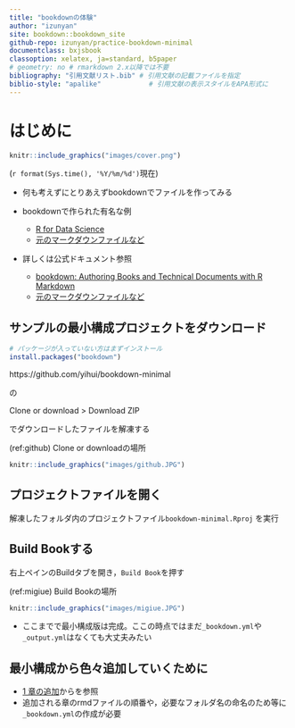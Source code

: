 ---
title: "bookdownの体験"
author: "izunyan"
site: bookdown::bookdown_site
github-repo: izunyan/practice-bookdown-minimal
documentclass: bxjsbook
classoption: xelatex, ja=standard, b5paper
# geometry: no # rmarkdown 2.x以降では不要
bibliography: "引用文献リスト.bib" # 引用文献の記載ファイルを指定
biblio-style: "apalike"            # 引用文献の表示スタイルをAPA形式に
---
# はじめに {-#hajime}

```{r cover, echo=FALSE,  out.width='60%'}
knitr::include_graphics("images/cover.png")
```

(`r format(Sys.time(), '%Y/%m/%d')`現在)

* 何も考えずにとりあえずbookdownでファイルを作ってみる
  
* bookdownで作られた有名な例
    + [R for Data Science](https://r4ds.had.co.nz/)
    + [元のマークダウンファイルなど](https://github.com/hadley/r4ds)

* 詳しくは公式ドキュメント参照
    + [bookdown: Authoring Books and Technical Documents with R Markdown](https://bookdown.org/yihui/bookdown/)
    + [元のマークダウンファイルなど](https://github.com/rstudio/bookdown/tree/master/inst/examples)

## サンプルの最小構成プロジェクトをダウンロード {-#hajime_dl}

```{r eval=FALSE}
# パッケージが入っていない方はまずインストール
install.packages("bookdown")
```

https://github.com/yihui/bookdown-minimal

の

  Clone or download > Download ZIP

でダウンロードしたファイルを解凍する

(ref:github) Clone or downloadの場所

```{r github, echo=FALSE, fig.align='center', fig.cap='(ref:github)', out.width='70%'}
knitr::include_graphics("images/github.JPG")
```

## プロジェクトファイルを開く {-#hajime_open}

解凍したフォルダ内のプロジェクトファイル`bookdown-minimal.Rproj` を実行

## Build Bookする {-#hajime_bb}

右上ペインのBuildタブを開き，`Build Book`を押す

(ref:migiue) Build Bookの場所

```{r migiue, echo=FALSE, fig.align='center', fig.cap='(ref:migiue)', out.width='70%'}
knitr::include_graphics("images/migiue.JPG")
```

* ここまでで最小構成版は完成。ここの時点ではまだ`_bookdown.yml`や`_output.yml`はなくても大丈夫みたい

## 最小構成から色々追加していくために {-#hajime_add}

* [1 章の追加](#intro)からを参照
* 追加される章のrmdファイルの順番や，必要なフォルダ名の命名のため等に`_bookdown.yml`の作成が必要
